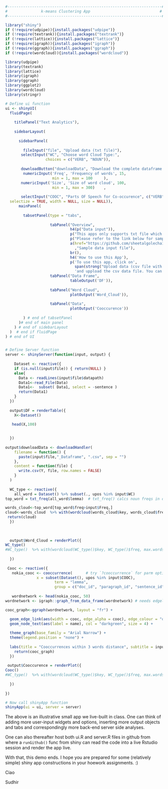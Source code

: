 


```r

#---------------------------------------------------------------------#
#               k-means Clustering App                               #
#---------------------------------------------------------------------#

library("shiny")
if (!require(udpipe)){install.packages("udpipe")}
if (!require(textrank)){install.packages("textrank")}
if (!require(lattice)){install.packages("lattice")}
if (!require(igraph)){install.packages("igraph")}
if (!require(ggraph)){install.packages("ggraph")}
if (!require(wordcloud)){install.packages("wordcloud")}

library(udpipe)
library(textrank)
library(lattice)
library(igraph)
library(ggraph)
library(ggplot2)
library(wordcloud)
library(stringr)

# Define ui function
ui <- shinyUI(
  fluidPage(
    
    titlePanel("Text Analytics"),
    
    sidebarLayout( 
      
      sidebarPanel(  
        
        fileInput("file", "Upload data (txt file)"),
       selectInput("WC", "Choose word Cloud Type:",
                  choices = c("VERB", "NOUN")),  
      
       downloadButton("downloadData", "Download the complete dataframe here"),
        numericInput('Freq', 'Frequency of words', 15,
                     min = 1, max = 100     ),
       numericInput('Size', 'Size of word cloud', 100,
                     min = 1, max = 300)    ,
       
       selectInput("COOC", "Parts OF Speech for Co-occurence", c("VERB","NOUN","ADJ","ADV","PROPN"), selected = c("VERB","ADJ","NOUN"), multiple = TRUE,
  selectize = TRUE, width = NULL, size = NULL)),
      mainPanel(
        
        tabsetPanel(type = "tabs",
                    
                    tabPanel("Overview",
                             h4(p("Data input")),
                             p("This apps only supports txt file which will help to read the text data and anlyse it.",align="justify"),
                             p("Please refer to the link below for sample csv file."),
                             a(href="https://github.com/sheetalgolecha15/First-Shiny/blob/master/hp.txt"
                               ,"Sample data input file"),   
                             br(),
                             h4('How to use this App'),
                             p('To use this app, click on', 
                               span(strong("Upload data (csv file with header)")),
                               'and uppload the csv data file. You can also change the number of clusters to fit in k-means clustering')),
                    tabPanel("Data Frame", 
                             tableOutput('DF')),
                    
                    tabPanel("Word Cloud",
                             plotOutput('Word_Cloud')),
                    
                    tabPanel("Data",
                             plotOutput('Cooccurence'))
                    
        ) # end of tabsetPanel
      )# end of main panel
    ) # end of sidebarLayout
  )  # end if fluidPage
) # end of UI


# Define Server function
server <- shinyServer(function(input, output) {
  
    Dataset <- reactive({
    if (is.null(input$file)) { return(NULL) }
    else{
      Data <- readLines(input$file$datapath)
      Data1<-read_File(Data)
      Data1<-  subset( Data1, select = -sentence )
      return(Data1)
    }
  })
  
  output$DF = renderTable({ 
    X<-Dataset()

   head(X,100) 
   
   
  })
  
output$downloadData <- downloadHandler(
    filename = function() {
      paste(input$file,"_Dataframe", ".csv", sep = "")
    },
    content = function(file) {
      write.csv(Y, file, row.names = FALSE)
    }
  )
  
  WC_type <- reactive({
    all_word = Dataset() %>% subset(., upos %in% input$WC) 
top_word = txt_freq(all_word$lemma)  # txt_freq() calcs noun freqs in desc order

words_cloud<-top_word[top_word$freq>input$Freq,]
cloud<-words_cloud  %>% with(wordcloud(words_cloud$key, words_cloud$freq, max.words = input$Size))
 return(cloud)
  })
    
      
  
  output$Word_Cloud = renderPlot({
WC_type()
#WC_type()  %>% with(wordcloud(WC_type()$key, WC_type()$freq, max.words = size_wc()))
 
  })
  
 Cooc <- reactive({
   nokia_cooc <- cooccurrence(   	# try `?cooccurrence` for parm options
		      x = subset(Dataset(), upos %in% input$COOC), 
                      term = "lemma", 
                      group = c("doc_id", "paragraph_id", "sentence_id"))
   
   wordnetwork <- head(nokia_cooc, 50)
wordnetwork <- igraph::graph_from_data_frame(wordnetwork) # needs edgelist in first 2 colms.

cooc_graph<-ggraph(wordnetwork, layout = "fr") +  

  geom_edge_link(aes(width = cooc, edge_alpha = cooc), edge_colour = "orange") +  
  geom_node_text(aes(label = name), col = "darkgreen", size = 4) +
  
  theme_graph(base_family = "Arial Narrow") +  
  theme(legend.position = "none") +
  
  labs(title = "Cooccurrences within 3 words distance", subtitle = input$COOC)
    return(cooc_graph)
  })
 
 output$Cooccurence = renderPlot({
Cooc()
#WC_type()  %>% with(wordcloud(WC_type()$key, WC_type()$freq, max.words = size_wc()))
 
  })
  
})

# Now call shinyApp function
shinyApp(ui = ui, server = server)
```

The above is an illustrative small app we live-built in class. One can think of adding more user-input widgets and options, inserting more output objects and tabs and correspondingly more back-end server side analyses.  

One can also thereafter host both ui.R and server.R files in github from where a `runGithub()` func from shiny can read the code into a live Rstudio session and render the app live.  

With that, this demo ends. I hope you are prepared for some (relatively simple) shiny app constructions in your hoework assignments. :)

Ciao

Sudhir
